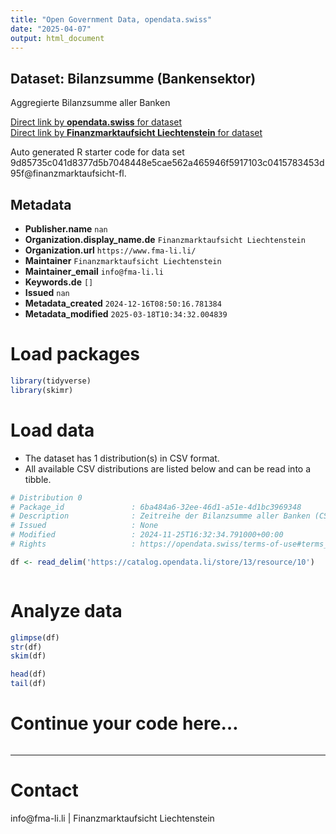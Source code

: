 ```yaml
---
title: "Open Government Data, opendata.swiss"
date: "2025-04-07"
output: html_document
---
```


## Dataset: Bilanzsumme  (Bankensektor)

Aggregierte Bilanzsumme aller Banken

[Direct link by **opendata.swiss** for dataset](https://opendata.swiss/de/dataset/bilanzsumme-bankensektor)<br>
[Direct link by **Finanzmarktaufsicht Liechtenstein** for dataset]()

Auto generated R starter code for data set 9d85735c041d8377d5b7048448e5cae562a465946f5917103c0415783453d95f@finanzmarktaufsicht-fl.

## Metadata

- **Publisher.name** `nan`
- **Organization.display_name.de** `Finanzmarktaufsicht Liechtenstein`
- **Organization.url** `https://www.fma-li.li/`
- **Maintainer** `Finanzmarktaufsicht Liechtenstein`
- **Maintainer_email** `info@fma-li.li`
- **Keywords.de** `[]`
- **Issued** `nan`
- **Metadata_created** `2024-12-16T08:50:16.781384`
- **Metadata_modified** `2025-03-18T10:34:32.004839`


# Load packages

```r

library(tidyverse)
library(skimr)

```

# Load data

-   The dataset has 1 distribution(s) in CSV format.
-   All available CSV distributions are listed below and can be read into a tibble.

```r

# Distribution 0
# Package_id               : 6ba484a6-32ee-46d1-a51e-4d1bc3969348
# Description              : Zeitreihe der Bilanzsumme aller Banken (CSV)
# Issued                   : None
# Modified                 : 2024-11-25T16:32:34.791000+00:00
# Rights                   : https://opendata.swiss/terms-of-use#terms_by

df <- read_delim('https://catalog.opendata.li/store/13/resource/10')



```

# Analyze data

```r

glimpse(df)
str(df)
skim(df)

head(df)
tail(df)

```

# Continue your code here...

```r

```

------------------------------------------------------------------------

# Contact

info@fma-li.li | Finanzmarktaufsicht Liechtenstein
